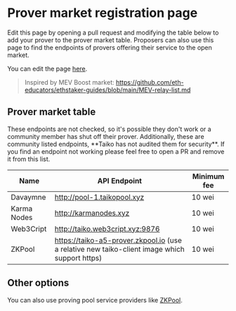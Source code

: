 
# Prover market registration page

Edit this page by opening a pull request and modifying the table below to add your prover to the prover market table. Proposers can also use this page to find the endpoints of provers offering their service to the open market.

You can edit the page [here](https://github.com/taikoxyz/taiko-mono/edit/main/packages/website/pages/docs/reference/prover-market-page.mdx).

> Inspired by MEV Boost market:
> https://github.com/eth-educators/ethstaker-guides/blob/main/MEV-relay-list.md

## Prover market table

<Callout type="warning">
  These endpoints are not checked, so it's possible they don't work or a
  community member has shut off their prover. Additionally, these are community
  listed endpoints, **Taiko has not audited them for security**. If you find an
  endpoint not working please feel free to open a PR and remove it from this
  list.
</Callout>

| Name           | API Endpoint                           | Minimum fee |
| -------------- | -------------------------------------- | ----------- |
| Davaymne       | http://pool-1.taikopool.xyz            | 10 wei      |
| Karma Nodes    | http://karmanodes.xyz                  | 10 wei      |
| Web3Cript      | http://taiko.web3cript.xyz:9876        | 10 wei      |
| ZKPool         | https://taiko-a5-prover.zkpool.io (use a relative new taiko-client image which support https) | 10 wei      |


## Other options

You can also use proving pool service providers like [ZKPool](https://zkpool.io).
